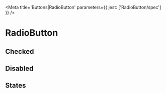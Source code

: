 

<Meta title='Buttons|RadioButton' parameters={{ jest: ['RadioButton/spec'] }} />

# RadioButton

<Preview>
  <Story name='Default'>
    <RadioButton onChange={action('change')} />
  </Story>
</Preview>

<Props of={RadioButton} />

## Checked

<Preview>
  <Story name='Checked'>
    <RadioButton checked onChange={action('change')} />
  </Story>
</Preview>

## Disabled

<Preview>
  <Story name='Disabled'>
    <RadioButton disabled />
  </Story>
</Preview>

## States

<Story name='States'>
  <PropsVariationSection
    component={RadioButton}
    common={{ onChange: action('change') }}
    xAxis={{
      checked: { checked: true },
      unchecked: { checked: false },
    }}
    yAxis={{
      default: { },
      hover: { className: 'hover' },
      active: { className: 'active' },
      focus: { className: 'focus' },
      disabled: { disabled: true },
    }}
  />
</Story>
